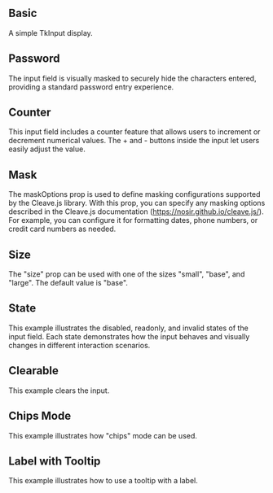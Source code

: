 
## Basic

A simple TkInput display.

<Basic />

## Password

The input field is visually masked to securely hide the characters entered, providing a standard password entry experience.

<Password />

## Counter

This input field includes a counter feature that allows users to increment or decrement numerical values. The + and - buttons inside the input let users easily adjust the value.

<Counter />

## Mask

The maskOptions prop is used to define masking configurations supported by the Cleave.js library. With this prop, you can specify any masking options described in the Cleave.js documentation (https://nosir.github.io/cleave.js/). For example, you can configure it for formatting dates, phone numbers, or credit card numbers as needed.

<Mask />

## Size

The "size" prop can be used with one of the sizes "small", "base", and "large". The default value is "base".

<Size />

## State

This example illustrates the disabled, readonly, and invalid states of the input field. Each state demonstrates how the input behaves and visually changes in different interaction scenarios.

<State />

## Clearable

This example clears the input.

<Clearable />

## Chips Mode

This example illustrates how "chips" mode can be used.

<Chips />

## Label with Tooltip

This example illustrates how to use a tooltip with a label.

<LabelTooltip />
